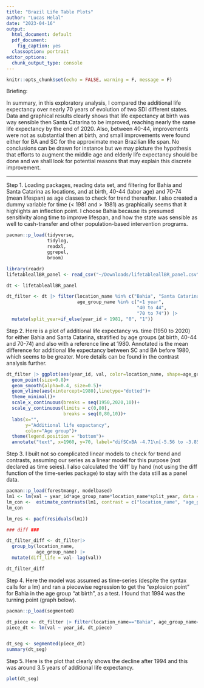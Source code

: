 ```yaml
---
title: "Brazil Life Table Plots"
author: "Lucas Helal"
date: "2023-04-16"
output:
  html_document: default
  pdf_document: 
    fig_caption: yes
  classoption: portrait
editor_options:
  chunk_output_type: console
---
```


```r
knitr::opts_chunk$set(echo = FALSE, warning = F, message = F)
```

Briefing:

In summary, in this exploratory analysis, I compared the additional life expectancy over nearly 70 years of evolution of two SDI different states. Data and graphical results clearly shows that life expectancy at birth was way sensible then Santa Catarina to be improved, reaching nearly the same life expectancy by the end of 2020. Also, between 40-44, improvements were not as substantial then at birth, and small improvements were found either for BA and SC for the approximate mean Brazilian life span. No conclusions can be drawn for instance but we may picture the hypothesis that efforts to augment the middle age and elderly life expectancy should be done and we shall look for potential reasons that may explain this discrete improvement.

--------------------------------------------------------------------------------------------------------

Step 1. Loading packages, reading data set, and filtering for Bahia and Santa Catarina as locations, and at birth, 40-44 (labor age) and 70-74 (mean lifespan) as age classes to check for trend thereafter. I also created a dummy variable for time (< 1981 and > 1981) as graphically seems that it highlights an inflection point. I choose Bahia because its presumed sensitivity along time to improve lifespan, and how the state was sensible as well to cash-transfer and other population-based intervention programs. 

```r
pacman::p_load(tidyverse,
               tidylog,
               readxl,
               ggrepel,
               broom)

library(readr)
lifetableallBR_panel <- read_csv("~/Downloads/lifetableallBR_panel.csv")

dt <- lifetableallBR_panel

dt_filter <- dt |> filter(location_name %in% c("Bahia", "Santa Catarina"),
                          age_group_name %in% c("<1 year",
                                                "40 to 44",
                                                "70 to 74")) |>
  mutate(split_year=if_else(year_id < 1981, "0", "1"))

```

Step 2. Here is a plot of additional life expectancy vs. time (1950 to 2020) for either Bahia and Santa Catarina, stratified by age groups (at birth, 40-44 and 70-74) and also with a reference line at 1980. Annotated is the mean difference for additional life expectancy between SC and BA before 1980, which seems to be greater. More details can be found in the contrast analysis further.   

```r
dt_filter |> ggplot(aes(year_id, val, color=location_name, shape=age_group_name))+
  geom_point(size=0.8)+
  geom_smooth(alpha=0.4, size=0.5)+
  geom_vline(aes(xintercept=1980),linetype="dotted")+
  theme_minimal()+
  scale_x_continuous(breaks = seq(1950,2020,10))+
  scale_y_continuous(limits = c(0,80),
                     breaks = seq(0,80,10))+
  labs(x="",
       y="Additional life expactancy",
       color="Age group")+
  theme(legend.position = "bottom")+
  annotate("text", x=1960, y=70, label="difSCxBA -4.71\n[-5.56 to -3.85]", size=6)
```

Step 3. I built not so complicated linear models to check for trend and contrasts, assuming our series as a linear model for this purpose (not declared as time seies). I also calculated the 'diff' by hand (not using the diff function of the time-series package) to stay with the data still as a panel data. 

```r
pacman::p_load(forestmangr, modelbased)
lm1 <- lm(val ~ year_id*age_group_name*location_name*split_year, data = dt_filter)
lm_con <-  estimate_contrasts(lm1, contrast = c("location_name", "age_group_name=c('<1 year')","split_year"))
lm_con

lm_res <- pacf(residuals(lm1))

### diff ###

dt_filter_diff <- dt_filter|>  
  group_by(location_name,
           age_group_name) |> 
  mutate(diff_life = val- lag(val))

dt_filter_diff
```

Step 4. Here the model was assumed as time-series (despite the syntax calls for a lm) and ran a piecewise regression to get the "explosion point" for Bahia in the age group "at birth", as a test. I found that 1994 was the turning point (graph below).

```r

pacman::p_load(segmented)

dt_piece <- dt_filter |> filter(location_name=="Bahia", age_group_name=="<1 year")
piece_dt <- lm(val ~ year_id, dt_piece)


dt_seg <- segmented(piece_dt)
summary(dt_seg)
```

Step 5. Here is the plot that clearly shows the decline after 1994 and this was around 3.5 years of additional life expectancy.

```r
plot(dt_seg)
```

